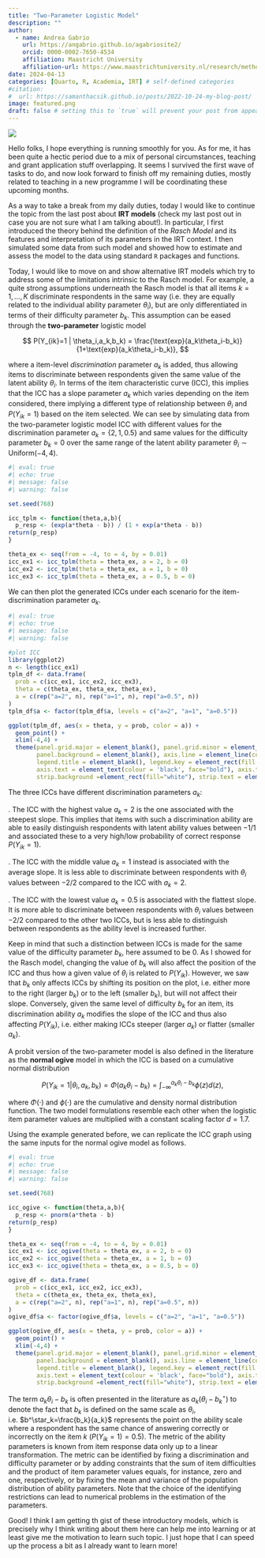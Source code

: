 ```yaml
---
title: "Two-Parameter Logistic Model"
description: ""
author:
  - name: Andrea Gabrio
    url: https://angabrio.github.io/agabriosite2/
    orcid: 0000-0002-7650-4534
    affiliation: Maastricht University
    affiliation-url: https://www.maastrichtuniversity.nl/research/methodology-and-statistics
date: 2024-04-13
categories: [Quarto, R, Academia, IRT] # self-defined categories
#citation: 
#  url: https://samanthacsik.github.io/posts/2022-10-24-my-blog-post/ 
image: featured.png
draft: false # setting this to `true` will prevent your post from appearing on your listing page until you're ready!
---
```


![](featured.png){fig-align="center"}


Hello folks, I hope everything is running smoothly for you. As for me, it has been quite a hectic period due to a mix of personal circumstances, teaching and grant application stuff overlapping. It seems I survived the first wave of tasks to do, and now look forward to finish off my remaining duties, mostly related to teaching in a new programme I will be coordinating these upcoming months. 

As a way to take a break from my daily duties, today I would like to continue the topic from the last post about **IRT models** (check my last post out in case you are not sure what I am talking about!). In particular, I first introduced the theory behind the definition of the *Rasch Model* and its features and interpretation of its parameters in the IRT context. I then simulated some data from such model and showed how to estimate and assess the model to the data using standard `R` packages and functions. 

Today, I would like to move on and show alternative IRT models which try to address some of the limitations intrinsic to the Rasch model. For example, a quite strong assumptions underneath the Rasch model is that all items $k=1,\ldots,K$ discriminate respondents in the same way (i.e. they are equally related to the individual ability parameter $\theta_i$), but are only differentiated in terms of their difficulty parameter $b_k$. This assumption can be eased through the **two-parameter** logistic model

$$
P(Y_{ik}=1 | \theta_i,a_k,b_k) = \frac{\text{exp}(a_k\theta_i-b_k)}{1+\text{exp}(a_k\theta_i-b_k)}, 
$$

where a item-level *discrimination* parameter $a_k$ is added, thus allowing items to discriminate between respondents given the same value of the latent ability $\theta_i$. In terms of the item characteristic curve (ICC), this implies that the ICC has a slope parameter $a_k$ which varies depending on the item considered, there implying a different type of relationship between $\theta_i$ and $P(Y_{ik}=1)$ based on the item selected. We can see by simulating data from the two-parameter logistic model ICC with different values for the discrimination parameter $a_k=\{2,1,0.5\}$ and same values for the difficulty parameter $b_k=0$ over the same range of the latent ability parameter $\theta_i\sim \text{Uniform}(-4,4)$.

```r
#| eval: true
#| echo: true
#| message: false
#| warning: false

set.seed(768)

icc_tplm <- function(theta,a,b){
  p_resp <- (exp(a*theta - b)) / (1 + exp(a*theta - b))
return(p_resp)
}

theta_ex <- seq(from = -4, to = 4, by = 0.01)
icc_ex1 <- icc_tplm(theta = theta_ex, a = 2, b = 0)
icc_ex2 <- icc_tplm(theta = theta_ex, a = 1, b = 0)
icc_ex3 <- icc_tplm(theta = theta_ex, a = 0.5, b = 0)
```

We can then plot the generated ICCs under each scenario for the item-discrimination parameter $a_k$.

```r
#| eval: true
#| echo: true
#| message: false
#| warning: false

#plot ICC
library(ggplot2)
n <- length(icc_ex1)
tplm_df <- data.frame(
  prob = c(icc_ex1, icc_ex2, icc_ex3),
  theta = c(theta_ex, theta_ex, theta_ex),
  a = c(rep("a=2", n), rep("a=1", n), rep("a=0.5", n))
)
tplm_df$a <- factor(tplm_df$a, levels = c("a=2", "a=1", "a=0.5"))

ggplot(tplm_df, aes(x = theta, y = prob, color = a)) +
  geom_point() +
  xlim(-4,4) +
  theme(panel.grid.major = element_blank(), panel.grid.minor = element_blank(),
        panel.background = element_blank(), axis.line = element_line(colour = "black"),
        legend.title = element_blank(), legend.key = element_rect(fill = "white"),
        axis.text = element_text(colour = 'black', face="bold"), axis.ticks.x=element_blank(),
        strip.background =element_rect(fill="white"), strip.text = element_text(colour = 'black',face = "bold")) + labs(y = "Probability of correct response", x = "latent ability") 
```

The three ICCs have different discrimination parameters $a_k$:

  . The ICC with the highest value $a_k=2$ is the one associated with the steepest slope. This implies that items with such a discrimination ability are able to easily distinguish respondents with latent ability values between $-1/1$ and associated these to a very high/low probability of correct response $P(Y_{ik}=1)$. 
  
  . The ICC with the middle value $a_k=1$ instead is associated with the average slope. It is less able to discriminate between respondents with $\theta_i$ values between $-2/2$ compared to the ICC with $a_k=2$.
  
  . The ICC with the lowest value $a_k=0.5$ is associated with the flattest slope. It is more able to discriminate between respondents with $\theta_i$ values between $-2/2$ compared to the other two ICCs, but is less able to distinguish between respondents as the ability level is increased further. 

Keep in mind that such a distinction between ICCs is made for the same value of the difficulty parameter $b_k$, here assumed to be $0$. As I showed for the Rasch model, changing the value of $b_k$ will also affect the position of the ICC and thus how a given value of $\theta_i$ is related to $P(Y_{ik})$. However, we saw that $b_k$ only affects ICCs by shifting its position on the plot, i.e. either more to the right (larger $b_k$) or to the left (smaller $b_k$), but will not affect their slope. Conversely, given the same level of difficulty $b_k$ for an item, its discrimination ability $a_k$ modifies the slope of the ICC and thus also affecting $P(Y_{ik})$, i.e. either making ICCs steeper (larger $a_k$) or flatter (smaller $a_k$).

A probit version of the two-parameter model is also defined in the literature as the **normal ogive** model in which the ICC is based on a cumulative normal distribution

$$
P(Y_{ik}=1 | \theta_i,a_k,b_k) = \Phi(a_k\theta_i - b_k)= \int^{a_k\theta_i-b_k}_{-\infty}\phi(z)d(z),
$$

where $\Phi(\cdot)$ and $\phi(\cdot)$ are the cumulative and density normal distribution function. The two model formulations resemble each other when the logistic item parameter values are multiplied with a constant scaling factor $d=1.7$.

Using the example generated before, we can replicate the ICC graph using the same inputs for the normal ogive model as follows.

```r
#| eval: true
#| echo: true
#| message: false
#| warning: false

set.seed(768)

icc_ogive <- function(theta,a,b){
  p_resp <- pnorm(a*theta - b)
return(p_resp)
}

theta_ex <- seq(from = -4, to = 4, by = 0.01)
icc_ex1 <- icc_ogive(theta = theta_ex, a = 2, b = 0)
icc_ex2 <- icc_ogive(theta = theta_ex, a = 1, b = 0)
icc_ex3 <- icc_ogive(theta = theta_ex, a = 0.5, b = 0)

ogive_df <- data.frame(
  prob = c(icc_ex1, icc_ex2, icc_ex3),
  theta = c(theta_ex, theta_ex, theta_ex),
  a = c(rep("a=2", n), rep("a=1", n), rep("a=0.5", n))
)
ogive_df$a <- factor(ogive_df$a, levels = c("a=2", "a=1", "a=0.5"))

ggplot(ogive_df, aes(x = theta, y = prob, color = a)) +
  geom_point() +
  xlim(-4,4) +
  theme(panel.grid.major = element_blank(), panel.grid.minor = element_blank(),
        panel.background = element_blank(), axis.line = element_line(colour = "black"),
        legend.title = element_blank(), legend.key = element_rect(fill = "white"),
        axis.text = element_text(colour = 'black', face="bold"), axis.ticks.x=element_blank(),
        strip.background =element_rect(fill="white"), strip.text = element_text(colour = 'black',face = "bold")) + labs(y = "Probability of correct response", x = "latent ability")
```

The term $a_k\theta_i - b_k$ is often presented in the literature as $a_k(\theta_i-b^\star_k)$ to denote the fact that $b_k$ is defined on the same scale as $\theta_i$, i.e. $b^\star_k=\frac{b_k}{a_k}$ represents the point on the ability scale where a respondent has the same chance of answering correctly or incorrectly on the item $k$ ($P(Y_{ik}=1)=0.5$). The metric of the ability parameters is known from item response data only up to a linear transformation. The metric can be identified by fixing a discrimination and difficulty parameter or by adding constraints that the sum of item difficulties and the product of item parameter values equals, for instance, zero and one, respectively, or by fixing the mean and variance of the population distribution of ability parameters. Note that the choice of the identifying restrictions can lead to numerical problems in the estimation of the parameters.

Good! I think I am getting th gist of these introductory models, which is precisely why I think writing about them here can help me into learning or at least give me the motivation to learn such topic. I just hope that I can speed up the process a bit as I already want to learn more!

